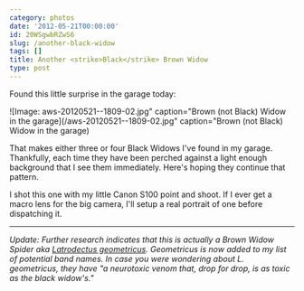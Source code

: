 ```yaml
---
category: photos
date: '2012-05-21T00:00:00'
id: 20WSgwbRZwS6
slug: /another-black-widow
tags: []
title: Another <strike>Black</strike> Brown Widow
type: post
---
```


Found this little surprise in the garage today:

![Image: aws-20120521--1809-02.jpg" caption="Brown (not Black) Widow in the garage](/aws-20120521--1809-02.jpg" caption="Brown (not Black) Widow in the garage)

That makes either three or four Black Widows I've found in my garage. Thankfully, each time they have been perched against a light enough background that I see them immediately. Here's hoping they continue that pattern. 

I shot this one with my little Canon S100 point and shoot. If I ever get a macro lens for the big camera, I'll setup a real portrait of one before dispatching it. 

---


*Update: Further research indicates that this is actually a Brown Widow Spider aka [Latrodectus geometricus][1]. Geometricus is now added to my list of potential band names. In case you were wondering about L. geometricus, they have "a neurotoxic venom that, drop for drop, is as toxic as the black widow's."*


[1]: http://en.wikipedia.org/wiki/Latrodectus_geometricus